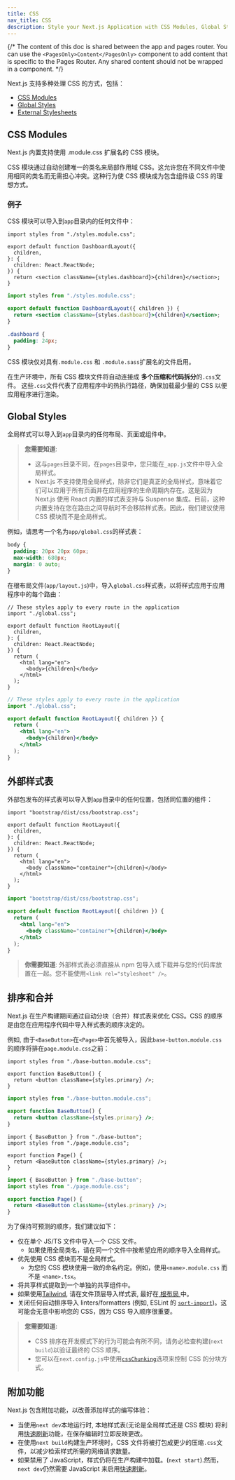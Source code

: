 ```yaml
---
title: CSS
nav_title: CSS
description: Style your Next.js Application with CSS Modules, Global Styles, and external stylesheets.
---
```


{/* The content of this doc is shared between the app and pages router. You can use the `<PagesOnly>Content</PagesOnly>` component to add content that is specific to the Pages Router. Any shared content should not be wrapped in a component. */}

Next.js 支持多种处理 CSS 的方式，包括：

- [CSS Modules](#css-modules)
- [Global Styles](#global-styles)
- [External Stylesheets](#external-stylesheets)

## CSS Modules

Next.js 内置支持使用 .module.css 扩展名的 CSS 模块。

CSS 模块通过自动创建唯一的类名来局部作用域 CSS。这允许您在不同文件中使用相同的类名而无需担心冲突。这种行为使 CSS 模块成为包含组件级 CSS 的理想方式。

### 例子

CSS 模块可以导入到`app`目录内的任何文件中：

```tsx filename="app/dashboard/layout.tsx" switcher
import styles from "./styles.module.css";

export default function DashboardLayout({
  children,
}: {
  children: React.ReactNode;
}) {
  return <section className={styles.dashboard}>{children}</section>;
}
```

```jsx filename="app/dashboard/layout.js" switcher
import styles from "./styles.module.css";

export default function DashboardLayout({ children }) {
  return <section className={styles.dashboard}>{children}</section>;
}
```

```css filename="app/dashboard/styles.module.css"
.dashboard {
  padding: 24px;
}
```

CSS 模块仅对具有`.module.css` 和 `.module.sass`扩展名的文件启用。

在生产环境中，所有 CSS 模块文件将自动连接成 **多个压缩和代码拆分**的`.css`文件。
这些`.css`文件代表了应用程序中的热执行路径，确保加载最少量的 CSS 以便应用程序进行渲染。

## Global Styles

全局样式可以导入到`app`目录内的任何布局、页面或组件中。

> **您需要知道**:
>
> - 这与`pages`目录不同，在`pages`目录中，您只能在`_app.js`文件中导入全局样式。
> - Next.js 不支持使用全局样式，除非它们是真正的全局样式，意味着它们可以应用于所有页面并在应用程序的生命周期内存在。这是因为 Next.js 使用 React 内置的样式表支持与 Suspense 集成。目前，这种内置支持在您在路由之间导航时不会移除样式表。因此，我们建议使用 CSS 模块而不是全局样式。

例如，请思考一个名为`app/global.css`的样式表：

```css filename="app/global.css"
body {
  padding: 20px 20px 60px;
  max-width: 680px;
  margin: 0 auto;
}
```

在根布局文件(`app/layout.js`)中，导入`global.css`样式表，以将样式应用于应用程序中的每个路由：

```tsx filename="app/layout.tsx" switcher
// These styles apply to every route in the application
import "./global.css";

export default function RootLayout({
  children,
}: {
  children: React.ReactNode;
}) {
  return (
    <html lang="en">
      <body>{children}</body>
    </html>
  );
}
```

```jsx filename="app/layout.js" switcher
// These styles apply to every route in the application
import "./global.css";

export default function RootLayout({ children }) {
  return (
    <html lang="en">
      <body>{children}</body>
    </html>
  );
}
```

## 外部样式表

外部包发布的样式表可以导入到`app`目录中的任何位置，包括同位置的组件：

```tsx filename="app/layout.tsx" switcher
import "bootstrap/dist/css/bootstrap.css";

export default function RootLayout({
  children,
}: {
  children: React.ReactNode;
}) {
  return (
    <html lang="en">
      <body className="container">{children}</body>
    </html>
  );
}
```

```jsx filename="app/layout.js" switcher
import "bootstrap/dist/css/bootstrap.css";

export default function RootLayout({ children }) {
  return (
    <html lang="en">
      <body className="container">{children}</body>
    </html>
  );
}
```

> **你需要知道**: 外部样式表必须直接从 npm 包导入或下载并与您的代码库放置在一起。您不能使用`<link rel="stylesheet" />`。

## 排序和合并

Next.js 在生产构建期间通过自动分块（合并）样式表来优化 CSS。CSS 的顺序是由您在应用程序代码中导入样式表的顺序决定的。

例如, 由于`<BaseButton>`在`<Page>`中首先被导入，因此`base-button.module.css` 的顺序将排在`page.module.css`之前：

```tsx filename="base-button.tsx" switcher
import styles from "./base-button.module.css";

export function BaseButton() {
  return <button className={styles.primary} />;
}
```

```jsx filename="base-button.js" switcher
import styles from "./base-button.module.css";

export function BaseButton() {
  return <button className={styles.primary} />;
}
```

```tsx filename="page.ts" switcher
import { BaseButton } from "./base-button";
import styles from "./page.module.css";

export function Page() {
  return <BaseButton className={styles.primary} />;
}
```

```jsx filename="page.js" switcher
import { BaseButton } from "./base-button";
import styles from "./page.module.css";

export function Page() {
  return <BaseButton className={styles.primary} />;
}
```

为了保持可预测的顺序，我们建议如下：

- 仅在单个 JS/TS 文件中导入一个 CSS 文件。
  - 如果使用全局类名，请在同一个文件中按希望应用的顺序导入全局样式。
- 优先使用 CSS 模块而不是全局样式。
  - 为您的 CSS 模块使用一致的命名约定。例如，使用`<name>.module.css` 而不是 `<name>.tsx`。
- 将共享样式提取到一个单独的共享组件中。
- 如果使用[Tailwind](/docs/content/app/building-your-application/styling/tailwind-css), 请在文件顶层导入样式表, 最好在[ 根布局 ](/docs/content/app/building-your-application/routing/layouts-and-templates#root-layout-required)中。
- 关闭任何自动排序导入 linters/formatters (例如, ESLint 的 [`sort-import`](https://eslint.org/docs/latest/rules/sort-imports))。这可能会无意中影响您的 CSS，因为 CSS 导入顺序很重要。

> **您需要知道:**
>
> - CSS 排序在开发模式下的行为可能会有所不同，请务必检查构建(`next build`)以验证最终的 CSS 顺序。
> - 您可以在`next.config.js`中使用[`cssChunking`](/docs/content/app/api-reference/next-config-js/cssChunking)选项来控制 CSS 的分块方式。

## 附加功能

Next.js 包含附加功能，以改善添加样式的编写体验：

- 当使用`next dev`本地运行时, 本地样式表(无论是全局样式还是 CSS 模块) 将利用[快速刷新](/docs/architecture/fast-refresh)功能，在保存编辑时立即反映更改。
- 在使用`next build`构建生产环境时，CSS 文件将被打包成更少的压缩`.css`文件，以减少检索样式所需的网络请求数量。
- 如果禁用了 JavaScript，样式仍将在生产构建中加载。(`next start`).然而，`next dev`仍然需要 JavaScript 来启用[快速刷新](/docs/architecture/fast-refresh)。
